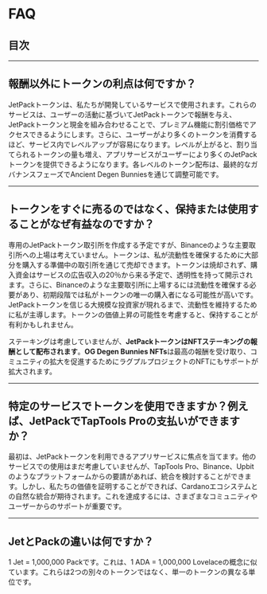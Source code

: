 # FAQ

## 目次

---

## **報酬以外にトークンの利点は何ですか？**

JetPackトークンは、私たちが開発しているサービスで使用されます。これらのサービスは、ユーザーの活動に基づいてJetPackトークンで報酬を与え、JetPackトークンと現金を組み合わせることで、プレミアム機能に割引価格でアクセスできるようにします。さらに、ユーザーがより多くのトークンを消費するほど、サービス内でレベルアップが容易になります。レベルが上がると、割り当てられるトークンの量も増え、アプリサービスがユーザーにより多くのJetPackトークンを提供できるようになります。各レベルのトークン配布は、最終的なガバナンスフェーズでAncient Degen Bunniesを通じて調整可能です。

---

## **トークンをすぐに売るのではなく、保持または使用することがなぜ有益なのですか？**

専用のJetPackトークン取引所を作成する予定ですが、Binanceのような主要取引所への上場は考えていません。トークンは、私が流動性を確保するために大部分を購入する準備中の取引所を通じて売却できます。トークンは焼却されず、購入資金はサービスの広告収入の20％から来る予定で、透明性を持って開示されます。さらに、Binanceのような主要取引所に上場するには流動性を確保する必要があり、初期段階では私がトークンの唯一の購入者になる可能性が高いです。JetPackトークンを信じる大規模な投資家が現れるまで、流動性を維持するために私が主導します。トークンの価値上昇の可能性を考慮すると、保持することが有利かもしれません。

ステーキングは考慮していませんが、**JetPackトークンはNFTステーキングの報酬として配布されます**。**OG Degen Bunnies NFTs**は最高の報酬を受け取り、コミュニティの拡大を促進するためにラグプルプロジェクトのNFTにもサポートが拡大されます。

---

## **特定のサービスでトークンを使用できますか？例えば、JetPackでTapTools Proの支払いができますか？**

最初は、JetPackトークンを利用できるアプリサービスに焦点を当てます。他のサービスでの使用はまだ考慮していませんが、TapTools Pro、Binance、Upbitのようなプラットフォームからの要請があれば、統合を検討することができます。しかし、私たちの価値を証明することができれば、Cardanoエコシステムとの自然な統合が期待されます。これを達成するには、さまざまなコミュニティやユーザーからのサポートが重要です。

---

## **JetとPackの違いは何ですか？**

1 Jet = 1,000,000 Packです。これは、1 ADA = 1,000,000 Lovelaceの概念に似ています。これらは2つの別々のトークンではなく、単一のトークンの異なる単位です。